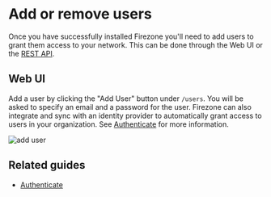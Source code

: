 # Add or remove users

Once you have successfully installed Firezone you'll need to add users to grant
them access to your network. This can be done through the Web UI or the
[REST API](/docs/reference/rest-api/users).

## Web UI

Add a user by clicking the "Add User" button under `/users`. You will be asked
to specify an email and a password for the user. Firezone can also integrate and
sync with an identity provider to automatically grant access to users in your
organization. See [Authenticate](/docs/authenticate/) for more information.

![add user](https://user-images.githubusercontent.com/52545545/153469244-c007c305-bfb0-4da7-a40c-6f41fa458c76.png)

## Related guides

- [Authenticate](/docs/authenticate/)

